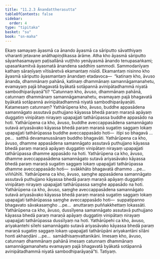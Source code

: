 ```yaml
---
title: "11.2.3 Ānandattherasutta"
tableOfContents: false
sidebar:
  order: 4
type: "tipitaka"
basket: "su"
book: "sn-maha"
---
```



<DynamicBreadcrumb />

<Division number="1009" book="sn-maha" bookNo="14" page="315">

<Paragraph number="1873" book="sn-maha">
Ekaṃ samayaṃ āyasmā ca ānando āyasmā ca sāriputto sāvatthiyaṃ viharanti jetavane anāthapiṇḍikassa ārāme. Atha kho āyasmā sāriputto sāyanhasamayaṃ paṭisallānā vuṭṭhito yenāyasmā ānando tenupasaṅkami; upasaṅkamitvā āyasmatā ānandena saddhiṃ sammodi. Sammodanīyaṃ kathaṃ sāraṇīyaṃ vītisāretvā ekamantaṃ nisīdi. Ekamantaṃ nisinno kho āyasmā sāriputto āyasmantaṃ ānandaṃ etadavoca—  “katinaṃ kho, āvuso ānanda, dhammānaṃ pahānā, katinaṃ dhammānaṃ samannāgamanahetu, evamayaṃ pajā bhagavatā byākatā sotāpannā avinipātadhammā niyatā sambodhiparāyaṇā”ti? “Catunnaṃ kho, āvuso, dhammānaṃ pahānā, catunnaṃ dhammānaṃ samannāgamanahetu, evamayaṃ pajā bhagavatā byākatā sotāpannā avinipātadhammā niyatā sambodhiparāyaṇāti.
</Paragraph>

<Paragraph number="1874" book="sn-maha">
Katamesaṃ catunnaṃ? Yathārūpena kho, āvuso, buddhe appasādena samannāgato assutavā puthujjano kāyassa bhedā paraṃ maraṇā apāyaṃ duggatiṃ vinipātaṃ nirayaṃ upapajjati tathārūpassa buddhe appasādo na hoti. Yathārūpena ca kho, āvuso, buddhe aveccappasādena samannāgato sutavā ariyasāvako kāyassa bhedā paraṃ maraṇā sugatiṃ saggaṃ lokaṃ upapajjati tathārūpassa buddhe aveccappasādo hoti—  itipi so bhagavā …pe…  satthā devamanussānaṃ buddho bhagavāti.
</Paragraph>

<Paragraph number="1875" book="sn-maha">
Yathārūpena ca kho, āvuso, dhamme appasādena samannāgato assutavā puthujjano kāyassa bhedā paraṃ maraṇā apāyaṃ duggatiṃ vinipātaṃ nirayaṃ upapajjati tathārūpassa dhamme appasādo na hoti. Yathārūpena ca kho, āvuso, dhamme aveccappasādena samannāgato sutavā ariyasāvako kāyassa bhedā paraṃ maraṇā sugatiṃ saggaṃ lokaṃ upapajjati tathārūpassa dhamme aveccappasādo hoti—  svākkhāto bhagavatā dhammo …pe…  viññūhīti.
</Paragraph>

<Paragraph number="1876" book="sn-maha">
Yathārūpena ca kho, āvuso, saṃghe appasādena samannāgato assutavā puthujjano kāyassa bhedā paraṃ maraṇā apāyaṃ duggatiṃ vinipātaṃ nirayaṃ upapajjati tathārūpassa saṃghe appasādo na hoti. Yathārūpena ca kho, āvuso, saṃghe aveccappasādena samannāgato sutavā ariyasāvako kāyassa bhedā paraṃ maraṇā sugatiṃ saggaṃ lokaṃ upapajjati tathārūpassa saṃghe aveccappasādo hoti—  suppaṭipanno bhagavato sāvakasaṃgho …pe…  anuttaraṃ puññakkhettaṃ lokassāti.
</Paragraph>

<Paragraph number="1877" book="sn-maha">
Yathārūpena ca kho, āvuso, dussīlyena samannāgato assutavā puthujjano kāyassa bhedā paraṃ maraṇā apāyaṃ duggatiṃ vinipātaṃ nirayaṃ upapajjati tathārūpassa dussīlyaṃ na hoti. Yathārūpehi ca kho, āvuso, ariyakantehi sīlehi samannāgato sutavā ariyasāvako kāyassa bhedā paraṃ maraṇā sugatiṃ saggaṃ lokaṃ upapajjati tathārūpāni ariyakantāni sīlāni honti akhaṇḍāni …pe…  samādhisaṃvattanikāni. Imesaṃ kho, āvuso, catunnaṃ dhammānaṃ pahānā imesaṃ catunnaṃ dhammānaṃ samannāgamanahetu evamayaṃ pajā bhagavatā byākatā sotāpannā avinipātadhammā niyatā sambodhiparāyaṇā”ti.

</Paragraph>
</Division>

<Paragraph number="1878" type="center" book="sn-maha">
Tatiyaṃ.
</Paragraph>